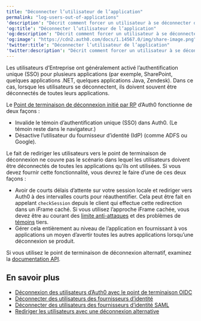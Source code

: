 ```yaml
---
title: "Déconnecter l’utilisateur de l’application"
permalink: "log-users-out-of-applications"
'description': "Décrit comment forcer un utilisateur à se déconnecter des applications en utilisant le point de terminaison déconnexion Auth0."
'og:title': "Déconnecter l’utilisateur de l’application"
'og:description': "Décrit comment forcer un utilisateur à se déconnecter des applications en utilisant le point de terminaison déconnexion Auth0."
'og:image': "https://cdn2.auth0.com/docs/1.14567.0/img/share-image.png"
'twitter:title': "Déconnecter l’utilisateur de l’application"
'twitter:description': "Décrit comment forcer un utilisateur à se déconnecter des applications en utilisant le point de terminaison déconnexion Auth0."
---
```


Les utilisateurs d’Entreprise ont généralement activé l’authentification unique (<Tooltip href="/docs/fr-ca/glossary?term=single-sign-on" tip="Authentification unique (SSO)
Service qui, après qu’un utilisateur se soit connecté à une application, le connecte automatiquement à d’autres applications." cta="Voir le glossaire">SSO</Tooltip>) pour plusieurs applications (par exemple, SharePoint, quelques applications .NET, quelques applications Java, Zendesk). Dans ce cas, lorsque les utilisateurs se déconnectent, ils doivent souvent être déconnectés de toutes leurs applications.

Le [Point de terminaison de déconnexion initié par RP](/docs/fr-ca/authenticate/login/logout/log-users-out-of-auth0) d’Auth0 fonctionne de deux façons :

* Invalide le témoin d’authentification unique (SSO) dans Auth0. (Le témoin reste dans le navigateur.)
* Désactive l’utilisateur du fournisseur d’identité (<Tooltip href="/docs/fr-ca/glossary?term=idp" tip="Fournisseur d’identité (IdP)
Service de stockage et de gestion des identités numériques." cta="Voir le glossaire">IdP</Tooltip>) (comme ADFS ou Google).

Le fait de rediriger les utilisateurs vers le point de terminaison de déconnexion ne couvre pas le scénario dans lequel les utilisateurs doivent être déconnectés de toutes les applications qu’ils ont utilisées. Si vous devez fournir cette fonctionnalité, vous devrez le faire d’une de ces deux façons :

* Avoir de courts délais d’attente sur votre session locale et rediriger vers Auth0 à des intervalles courts pour réauthentifier. Cela peut être fait en appelant `checkSession` depuis le client qui effectue cette redirection dans un iFrame caché. Si vous utilisez l’approche iFrame cachée, vous devez être au courant des [limite anti-attaques](/docs/fr-ca/troubleshoot/customer-support/operational-policies/rate-limit-policy) et des problèmes de [témoins](/docs/fr-ca/manage-users/cookies) tiers.
* Gérer cela entièrement au niveau de l’application en fournissant à vos applications un moyen d’avertir toutes les autres applications lorsqu’une déconnexion se produit.

Si vous utilisez le point de terminaison de déconnexion alternatif, examinez la [documentation API](https://auth0.com/docs/api/authentication#logout).

## En savoir plus

* [Déconnexion des utilisateurs d’Auth0 avec le point de terminaison OIDC](/docs/fr-ca/authenticate/login/logout/log-users-out-of-auth0)
* [Déconnecter des utilisateurs des fournisseurs d’identité](/docs/fr-ca/authenticate/login/logout/log-users-out-of-idps)
* [Déconnecter des utilisateurs des fournisseurs d’identité SAML](/docs/fr-ca/authenticate/login/logout/log-users-out-of-saml-idps)
* [Rediriger les utilisateurs avec une déconnexion alternative](/docs/fr-ca/authenticate/login/logout/redirect-users-after-logout)